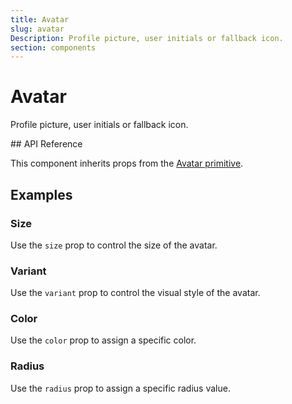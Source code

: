 ```yaml
---
title: Avatar
slug: avatar
Description: Profile picture, user initials or fallback icon.
section: components
---
```

# Avatar

<Description>Profile picture, user initials or fallback icon.</Description>

<ComponentThemesPreview name="avatar" file="avatar-demo" />
## API Reference

This component inherits props from the [Avatar primitive](/primitives/docs/components/avatar).

## Examples


### Size

Use the `size` prop to control the size of the avatar.

<ComponentThemesPreview name="avatar" file="avatar-sizes-demo" />

### Variant

Use the `variant` prop to control the visual style of the avatar.

<ComponentThemesPreview name="avatar" file="avatar-variant-demo" />

### Color

Use the `color` prop to assign a specific color.

<ComponentThemesPreview name="avatar" file="avatar-color-demo" />

### Radius

Use the `radius` prop to assign a specific radius value.

<ComponentThemesPreview name="avatar" file="avatar-radius-demo" />
